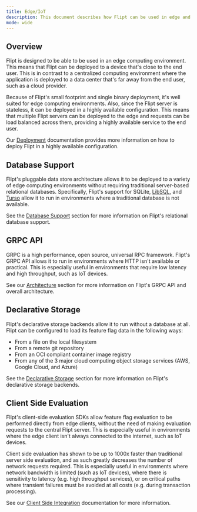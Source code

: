 ```yaml
---
title: Edge/IoT
description: This document describes how Flipt can be used in edge and IoT computing environments.
mode: wide
---
```


## Overview

Flipt is designed to be able to be used in an edge computing environment. This means that Flipt can be deployed to a device that's close to the end user. This is in contrast to a centralized computing environment where the application is deployed to a data center that's far away from the end user, such as a cloud provider.

Because of Flipt's small footprint and single binary deployment, it's well suited for edge computing environments. Also, since the Flipt server is stateless, it can be deployed in a highly available configuration. This means that multiple Flipt servers can be deployed to the edge and requests can be load balanced across them, providing a highly available service to the end user.

Our [Deployment](/operations/deployment) documentation provides more information on how to deploy Flipt in a highly available configuration.

## Database Support

Flipt's pluggable data store architecture allows it to be deployed to a variety of edge computing environments without requiring traditional server-based relational databases. Specifically, Flipt's support for SQLite, [LibSQL](https://turso.tech/libsql), and [Turso](https://turso.tech/) allow it to run in environments where a traditional database is not available.

See the [Database Support](/configuration/storage##relational-database) section for more information on Flipt's relational database support.

## GRPC API

GRPC is a high performance, open source, universal RPC framework. Flipt's GRPC API allows it to run in environments where HTTP isn't available or practical. This is especially useful in environments that require low latency and high throughput, such as IoT devices.

See our [Architecture](/operations/architecture) section for more information on Flipt's GRPC API and overall architecture.

## Declarative Storage

Flipt's declarative storage backends allow it to run without a database at all. Flipt can be configured to load its feature flag data in the following ways:

- From a file on the local filesystem
- From a remote git repository
- From an OCI compliant container image registry
- From any of the 3 major cloud computing object storage services (AWS, Google Cloud, and Azure)

See the [Declarative Storage](/configuration/storage#declarative) section for more information on Flipt's declarative storage backends.

## Client Side Evaluation

Flipt's client-side evaluation SDKs allow feature flag evaluation to be performed directly from edge clients, without the need of making evaluation requests to the central Flipt server. This is especially useful in environments where the edge client isn't always connected to the internet, such as IoT devices.

Client side evaluation has shown to be up to 1000x faster than traditional server side evaluation, and as such greatly decreases the number of network requests required. This is especially useful in environments where network bandwidth is limited (such as IoT devices), where there is sensitivity to latency (e.g. high throughput services), or on critical paths where transient failures must be avoided at all costs (e.g. during transaction processing).

See our [Client Side Integration](/integration/client) documentation for more information.
